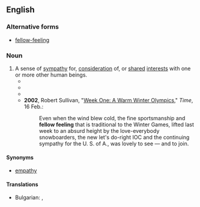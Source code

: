 {{also|fellow-feeling}}
==English==

===Alternative forms===
* [[fellow-feeling]]

===Noun===
{{en-noun|-|s}}

# A sense of [[sympathy]] for, [[consideration]] of, or [[shared]] [[interest]]s with one or more other human beings.
#* {{quote-text|lang=en|year=1817|author={{w|Samuel Taylor Coleridge}}|title=Biographia Literaria|chapter=2|passage=[I]s the character and property of the man, who labours for our intellectual pleasures, less entitled to a share of our '''fellow feeling''', than that of the wine-merchant or milliner?}}
#* {{quote-text|lang=en|year=1857|author={{w|Herman Melville}}|title=The Confidence Man|chapter=43|passage="[H]ow kindly we reciprocate each other's little delicacies, don't we? What better proof, now, that we are kind, considerate fellows, with responsive '''fellow-feelings'''—eh, barber?"}}
#* {{quote-text|lang=en|year=1917|author={{w|John Galsworthy}}|title=Beyond|chapter=15|passage=But, mixed with her rage, a sort of unwilling compassion and '''fellow feeling''' kept rising for that girl, that silly, sugar-plum girl, brought to such a pass by—her husband.}}
#* '''2002''', Robert Sullivan, "[http://www.time.com/time/arts/article/0,8599,203479,00.html Week One: A Warm Winter Olympics]," ''Time'', 16 Feb.:
#*: Even when the wind blew cold, the fine sportsmanship and '''fellow feeling''' that is traditional to the Winter Games, lifted last week to an absurd height by the love-everybody snowboarders, the new let's do-right IOC and the continuing sympathy for the U. S. of A., was lovely to see — and to join.

====Synonyms====
* [[empathy]]

====Translations====
{{trans-top|A sense of [[sympathy]]}}
* Bulgarian: {{t+|bg|симпатия|f}}, {{t+|bg|разбирателство|n}}
{{trans-mid}}
{{trans-bottom}}